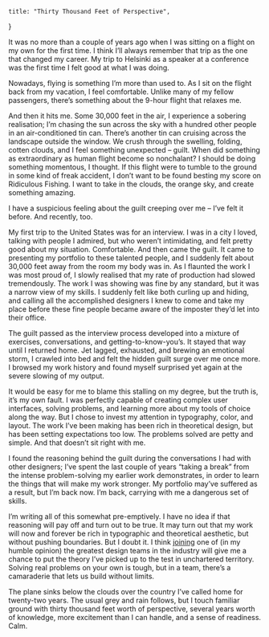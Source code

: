    title: "Thirty Thousand Feet of Perspective",
}

It was no more than a couple of years ago when I was sitting on a flight on my
own for the first time. I think I’ll always remember that trip as the one that
changed my career. My trip to Helsinki as a speaker at a conference was the
first time I felt good at what I was doing.

Nowadays, flying is something I’m more than used to. As I sit on the flight back
from my vacation, I feel comfortable. Unlike many of my fellow passengers,
there’s something about the 9-hour flight that relaxes me.

And then it hits me. Some 30,000 feet in the air, I experience a sobering
realisation; I’m chasing the sun across the sky with a hundred other people in
an air-conditioned tin can. There’s another tin can cruising across the
landscape outside the window. We crush through the swelling, folding, cotten
clouds, and I feel something unexpected – guilt. When did something as
extraordinary as human flight become so nonchalant? I should be doing something
momentous, I thought. If this flight were to tumble to the ground in some kind
of freak accident, I don’t want to be found besting my score on Ridiculous
Fishing. I want to take in the clouds, the orange sky, and create something
amazing.

I have a suspicious feeling about the guilt creeping over me – I’ve felt it
before. And recently, too.

My first trip to the United States was for an interview. I was in a city I
loved, talking with people I admired, but who weren’t intimidating, and felt
pretty good about my situation. Comfortable. And then came the guilt. It came to
presenting my portfolio to these talented people, and I suddenly felt about
30,000 feet away from the room my body was in. As I flaunted the work I was most
proud of, I slowly realised that my rate of production had slowed tremendously.
The work I was showing was fine by any standard, but it was a narrow view of my
skills. I suddenly felt like both curling up and hiding, and calling all the
accomplished designers I knew to come and take my place before these fine people
became aware of the imposter they’d let into their office.

The guilt passed as the interview process developed into a mixture of exercises,
conversations, and getting-to-know-you’s. It stayed that way until I returned
home. Jet lagged, exhausted, and brewing an emotional storm, I crawled into bed
and felt the hidden guilt surge over me once more. I browsed my work history and
found myself surprised yet again at the severe slowing of my output.

It would be easy for me to blame this stalling on my degree, but the truth is,
it’s my own fault. I was perfectly capable of creating complex user interfaces,
solving problems, and learning more about my tools of choice along the way. But
I chose to invest my attention in typography, color, and layout. The work I’ve
been making has been rich in theoretical design, but has been setting
expectations too low. The problems solved are petty and simple. And that doesn’t
sit right with me.

I found the reasoning behind the guilt during the conversations I had with other
designers; I’ve spent the last couple of years “taking a break” from the intense
problem-solving my earlier work demonstrates, in order to learn the things that
will make my work stronger. My portfolio may’ve suffered as a result, but I’m
back now. I’m back, carrying with me a dangerous set of skills.

I’m writing all of this somewhat pre-emptively. I have no idea if that reasoning
will pay off and turn out to be true. It may turn out that my work will now and
forever be rich in typographic and theoretical aesthetic, but without pushing
boundaries. But I doubt it. I think
[joining](http://dribbble.com/shots/1183799-Dropbox-Internship?list=users) one
of (in my humble opinion) the greatest design teams in the industry will give me
a chance to put the theory I’ve picked up to the test in unchartered territory.
Solving real problems on your own is tough, but in a team, there’s a camaraderie
that lets us build without limits.

The plane sinks below the clouds over the country I’ve called home for
twenty-two years. The usual grey and rain follows, but I touch familiar ground
with thirty thousand feet worth of perspective, several years worth of
knowledge, more excitement than I can handle, and a sense of readiness. Calm.
